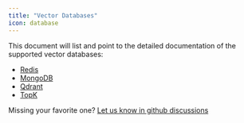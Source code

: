 ```yaml
---
title: "Vector Databases"
icon: database
---
```


This document will list and point to the detailed documentation of the supported vector databases:

- [Redis](redis.md)
- [MongoDB](mongodb.md)
- [Qdrant](qdrant.md)
- [TopK](topk.md)

Missing your favorite one? [Let us know in github discussions](https://github.com/superlinked/superlinked/discussions/41)

